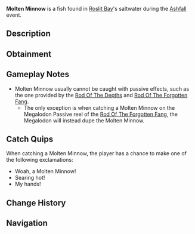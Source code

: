 {{FishInfobox
|image          = Molten Minnow.png
|rarity         = Limited
|event          = Ashfall
|sea            = First Sea
|location       = [[Ashfall]]
|sublocation    = 
|sources        = Fishing Rod
|nopassive      = 1
|radar_location = 
|xp             = 180
|weather        = Clear
|time           = 
|season         = 
|bait           = Flakes
|base_weight    = 0.7
|base_value     = 400
|weight_range   = 0.3
|base_chance    = 70
|base_resil     = 80
}}
'''Molten Minnow''' is a {{Rarity|Limited}} fish found in [[Roslit Bay]]'s saltwater during the [[Ashfall]] event.

== Description ==
{{Description|Leaving behind a trail of glowing embers, the Molten Minnow proves to be threatening.|Bestiary Entry}}

== Obtainment ==
{{Description|Only can be caught during Ashfall.|Bestiary Hint}}
{{Fish Availability|
Roslit Bay/Ashfall
|top_rods      = 
Training Rod\582692.61\518292.85;
Flimsy Rod\433692.91\385760.74;
Azure Of Lagoon\162997.65\152707.75;
Astralhook Rod\161577.75\110315.87;
No-Life Rod\161175.85\156375.5;
Leviathan's Fang Rod\159106.41\182618.58;
Fast Rod\160904.04\156099.86;
Free Spirit Rod\161026.45\136566.18;
Seraphic Rod\160313.97\155539.29;
Ethereal Prism Rod\159223.54\149200.12;
Trident Rod\155205.77\109447.51;
Depthseeker Rod\150093.7\121429.1;
Verdant Shear Rod\148913.69\133094.24;
Avalanche Rod\148762.04\108995.01;
Blazebringer Rod\148321.11\141410.18;
Zeus Rod\147339.04\132752.97;
Challenger's Rod\146737.38\142367.06;
Rod Of The Forgotten Fang\146389.19\142029.24;
Volcanic Rod\143905.36\100739.82;
Rod Of The Depths\133911.02\129179.27;
Rod Of The Exalted One\126145.76\127134.88;
Steady Rod\79538.09\54610.31
|recommended   = Training Rod
}}

== Gameplay Notes ==
* Molten Minnow usually cannot be caught with passive effects, such as the one provided by the [[Rod Of The Depths]] and [[Rod Of The Forgotten Fang]].
** The only exception is when catching a Molten Minnow on the Megalodon Passive reel of the [[Rod Of The Forgotten Fang]], the Megalodon will instead dupe the Molten Minnow.

== Catch Quips ==
When catching a Molten Minnow, the player has a chance to make one of the following exclamations:
* Woah, a Molten Minnow!
* Searing hot!
* My hands!

== Change History ==
{{Change History|{{subst:Current Version}}}}

== Navigation ==
{{Fish Navbox|Ashfall}}